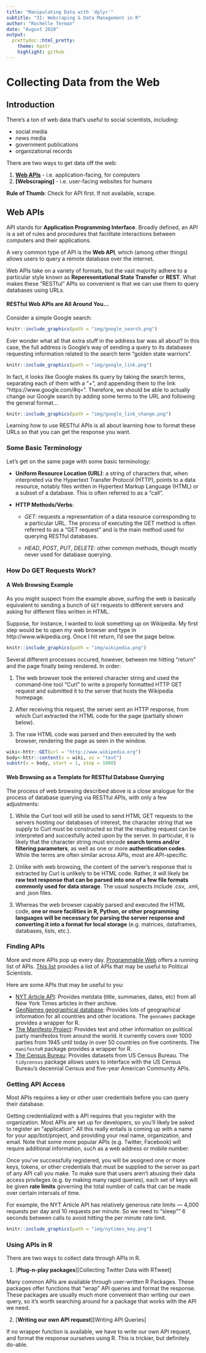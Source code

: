 ```yaml
---
title: "Manipulating Data with `dplyr`"
subtitle: "3I: Webcraping & Data Management in R"
author: "Rochelle Terman"
date: "August 2020"
output:
  prettydoc::html_pretty:
    theme: hpstr
    highlight: github
---
```



# Collecting Data from the Web

## Introduction

There's a ton of web data that's useful to social scientists, including:

* social media
* news media
* government publications
* organizational records

There are two ways to get data off the web:

1. **[Web APIs]** - i.e. application-facing, for computers
2. **[Webscraping]** - i.e. user-facing websites for humans

__Rule of Thumb__: Check for API first. If not available, scrape.

## Web APIs 

API stands for **Application Programming Interface**. Broadly defined, an API is a set of rules and procedures that facilitate interactions between computers and their applications.

A very common type of API is the __Web API__, which (among other things) allows users to query a remote database over the internet.

Web APIs take on a variety of formats, but the vast majority adhere to a particular style known as **Reperesentational State Transfer** or **REST**. What makes these "RESTful" APIs so convenient is that we can use them to query databases using URLs. 

#### RESTful Web APIs are All Around You... {-}

Consider a simple Google search:

```r
knitr::include_graphics(path = "img/google_search.png")
```

Ever wonder what all that extra stuff in the address bar was all about?  In this case, the full address is Google's way of sending a query to its databases requesting information related to the search term "golden state warriors". 

```r
knitr::include_graphics(path = "img/google_link.png")
```

In fact, it looks like Google makes its query by taking the search terms, separating each of them with a "+", and appending them to the link "https://www.google.com/#q=".  Therefore, we should be able to actually change our Google search by adding some terms to the URL and following the general format...  

```r
knitr::include_graphics(path = "img/google_link_change.png")
```

Learning how to use RESTful APIs is all about learning how to format these URLs so that you can get the response you want.

### Some Basic Terminology

Let's get on the same page with some basic terminology:

* **Uniform Resource Location (URL)**: a string of characters that, when interpreted via the Hypertext Transfer Protocol (HTTP), points to a data resource, notably files written in Hypertext Markup Language (HTML) or a subset of a database. This is often referred to as a "call".

* **HTTP Methods/Verbs**:

    + *GET*: requests a representation of a data resource corresponding to a particular URL.  The process of executing the GET method is often referred to as a "GET request" and is the main method used for querying RESTful databases.
    
    + *HEAD*, *POST*, *PUT*, *DELETE*: other common methods, though mostly never used for database querying.
    
### How Do GET Requests Work? 

#### A Web Browsing Example {-}

As you might suspect from the example above, surfing the web is basically equivalent to sending a bunch of `GET` requests to different servers and asking for different files written in HTML.

Suppose, for instance, I wanted to look something up on Wikipedia.  My first step would be to open my web browser and type in http://www.wikipedia.org.  Once I hit return, I'd see the page below.  

```r
knitr::include_graphics(path = "img/wikipedia.png")
```

Several different processes occured, however, between me hitting "return" and the page finally being rendered.  In order:

1. The web browser took the entered character string and used the command-line tool "Curl" to write a properly formatted HTTP GET request and submitted it to the server that hosts the Wikipedia homepage.

2. After receiving this request, the server sent an HTTP response, from which Curl extracted the HTML code for the page (partially shown below).

3. The raw HTML code was parsed and then executed by the web browser, rendering the page as seen in the window.

```r
wiki<-httr::GET(url = "http://www.wikipedia.org")
body<-httr::content(x = wiki, as = "text")
substr(x = body, start = 1, stop = 1000)
```

#### Web Browsing as a Template for RESTful Database Querying {-}

The process of web browsing described above is a close analogue for the process of database querying via RESTful APIs, with only a few adjustments:

1. While the Curl tool will still be used to send HTML GET requests to the servers hosting our databases of interest, the character string that we supply to Curl must be constructed so that the resulting request can be interpreted and succesfully acted upon by the server.  In particular, it is likely that the character string must encode **search terms and/or filtering parameters**, as well as one or more **authentication codes**.  While the terms are often similar across APIs, most are API-specific.

2. Unlike with web browsing, the content of the server's response that is extracted by Curl is unlikely to be HTML code.  Rather, it will likely be **raw text response that can be parsed into one of a few file formats commonly used for data storage**.  The usual suspects include .csv, .xml, and .json files.

3. Whereas the web browser capably parsed and executed the HTML code, **one or more facilities in R, Python, or other programming languages will be necessary for parsing the server response and converting it into a format for local storage** (e.g. matrices, dataframes, databases, lists, etc.).

### Finding APIs

More and more APIs pop up every day. [Programmable Web](https://www.programmableweb.com/apis/directory) offers a running list of APIs. [This list](https://ucsd.libguides.com/c.php?g=90743&p=3202435) provides a list of APIs that may be useful to Political Scientists.

Here are some APIs that may be useful to you:

- [NYT Article API](http://developer.nytimes.com/): Provides metdata (title, summaries, dates, etc) from all New York Times articles in their archive.
- [GeoNames geographical database](https://www.geonames.org/): Provides lots of geographical information for all countries and other locations. The `geonames` package provides a wrapper for R.
- [The Manifesto Project](https://manifesto-project.wzb.eu/.): Provides text and other information on political party manifestos from around the world. It currently covers over 1000 parties from 1945 until today in over 50 countries on five continents. The `manifestoR` package provides a wrapper for R.
- [The Census Bureau](https://www.census.gov/developers/): Provides datasets from US Census Bureau. The `tidycensus` package allows users to interface with the US Census Bureau’s decennial Census and five-year American Community APIs.

### Getting API Access

Most APIs requires a key or other user credentials before you can query their database. 

Getting credentialized with a API requires that you register with the organization. Most APIs are set up for developers, so you'll likely be asked to register an "application". All this really entails is coming up with a name for your app/bot/project, and providing your real name, organization, and email.  Note that some more popular APIs (e.g. Twitter, Facebook) will require additional information, such as a web address or mobile number.

Once you've successfully registered, you will be assigned one or more keys, tokens, or other credentials that must be supplied to the server as part of any API call you make. To make sure that users aren't abusing their data access privileges (e.g. by making many rapid queries), each set of keys will be given **rate limits** governing the total number of calls that can be made over certain intervals of time.  

For example, the NYT Article API has relatively generous rate limits --- 4,000 requests per day and 10 requests per minute. So we need to "sleep"" 6 seconds between calls to avoid hitting the per minute rate limit.


```r
knitr::include_graphics(path = "img/nytimes_key.png")
```

### Using APIs in R

There are two ways to collect data through APIs in R.

1. [**Plug-n-play packages**][Collecting Twitter Data with RTweet]

Many common APIs are available through user-written R Packages. These packages offer functions that "wrap" API queries and format the response. These packages are usually much more convenient than writing our own query, so it's worth searching around for a package that works with the API we need.

2. [**Writing our own API request**][Writing API Queries]

If no wrapper function is available, we have to write our own API request, and format the response ourselves using R. This is trickier, but definitely do-able.


